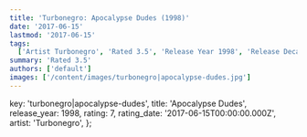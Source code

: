 ```yaml
---
title: 'Turbonegro: Apocalypse Dudes (1998)'
date: '2017-06-15'
lastmod: '2017-06-15'
tags:
  ['Artist Turbonegro', 'Rated 3.5', 'Release Year 1998', 'Release Decade 1990']
summary: 'Rated 3.5'
authors: ['default']
images: ['/content/images/turbonegro|apocalypse-dudes.jpg']
---
```


  key: 'turbonegro|apocalypse-dudes',
  title: 'Apocalypse Dudes',
  release_year: 1998,
  rating: 7,
  rating_date: '2017-06-15T00:00:00.000Z',
  artist: 'Turbonegro',
};

<MusicRating data={data} />
